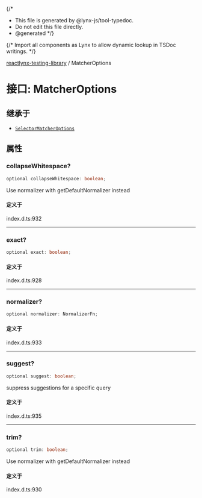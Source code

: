 {/*
* This file is generated by @lynx-js/tool-typedoc.
* Do not edit this file directly.
* @generated
*/}

{/* Import all components as Lynx to allow dynamic lookup in TSDoc writings. */}


[reactlynx-testing-library](/api/reactlynx-testing-library/index.mdx) / MatcherOptions

# 接口: MatcherOptions

## 继承于

- [`SelectorMatcherOptions`](/api/reactlynx-testing-library/queryHelpers.Interface.SelectorMatcherOptions.mdx)

## 属性

### collapseWhitespace?

```ts
optional collapseWhitespace: boolean;
```

Use normalizer with getDefaultNormalizer instead

#### 定义于

index.d.ts:932

***

### exact?

```ts
optional exact: boolean;
```

#### 定义于

index.d.ts:928

***

### normalizer?

```ts
optional normalizer: NormalizerFn;
```

#### 定义于

index.d.ts:933

***

### suggest?

```ts
optional suggest: boolean;
```

suppress suggestions for a specific query

#### 定义于

index.d.ts:935

***

### trim?

```ts
optional trim: boolean;
```

Use normalizer with getDefaultNormalizer instead

#### 定义于

index.d.ts:930
